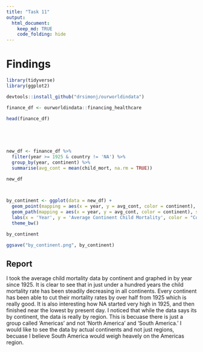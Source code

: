 ```yaml
---
title: "Task 11"
output: 
  html_document:
    keep_md: TRUE
    code_folding: hide
---
```


# Findings
```r
library(tidyverse)
library(ggplot2)

devtools::install_github("drsimonj/ourworldindata")

finance_df <- ourworldindata::financing_healthcare

head(finance_df)



            
            
new_df <- finance_df %>% 
  filter(year >= 1925 & country != 'NA') %>% 
  group_by(year, continent) %>% 
  summarise(avg_cont = mean(child_mort, na.rm = TRUE))

new_df

  

by_continent <- ggplot(data = new_df) +
  geom_point(mapping = aes(x = year, y = avg_cont, color = continent), size = 0.5) +
  geom_path(mapping = aes(x = year, y = avg_cont, color = continent), size = 0.4) +
  labs(x = 'Year', y = 'Average Continent Child Mortality', color = "Continent", title = 'Average Child Mortality by Continent') +
  theme_bw()

by_continent

ggsave("by_continent.png", by_continent)

```
## Report
I took the average child mortality data by continent and graphed in by year since 1925. It is clear to see that in just under a hundred years the child mortality rate has been steadily decreasing in all continents. Every continent has been able to cut their mortality rates by over half from 1925 which is really good. It is also interesting how NA started very high in 1925, and then finished near the lowest by present day. 
I noticed that while the data says its by continent, the data is really by region. This is becuase there is just a group called 'Americas' and not 'North America' and 'South America.' I would like to see the data by actual continents and not just regions, becuase I believe South America would weigh heavely on the Americas region.